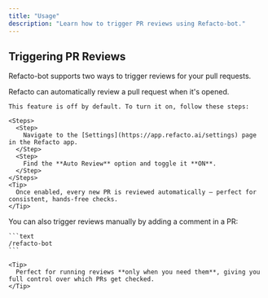 ```yaml
---
title: "Usage"
description: "Learn how to trigger PR reviews using Refacto-bot."
---
```


## Triggering PR Reviews

Refacto-bot supports two ways to trigger reviews for your pull requests.

<CardGroup cols={1}>
  <Card title="Auto Review" icon="bolt">
    Refacto can automatically review a pull request when it's opened.

    This feature is off by default. To turn it on, follow these steps:

    <Steps>
      <Step>
        Navigate to the [Settings](https://app.refacto.ai/settings) page in the Refacto app.
      </Step>
      <Step>
        Find the **Auto Review** option and toggle it **ON**.
      </Step>
    </Steps>
    <Tip>
      Once enabled, every new PR is reviewed automatically — perfect for consistent, hands-free checks.
    </Tip>
  </Card>
  <Card title="Manual Review" icon="terminal">
    You can also trigger reviews manually by adding a comment in a PR:

    ```text
    /refacto-bot
    ```

    <Tip>
      Perfect for running reviews **only when you need them**, giving you full control over which PRs get checked.
    </Tip>
  </Card>
</CardGroup>